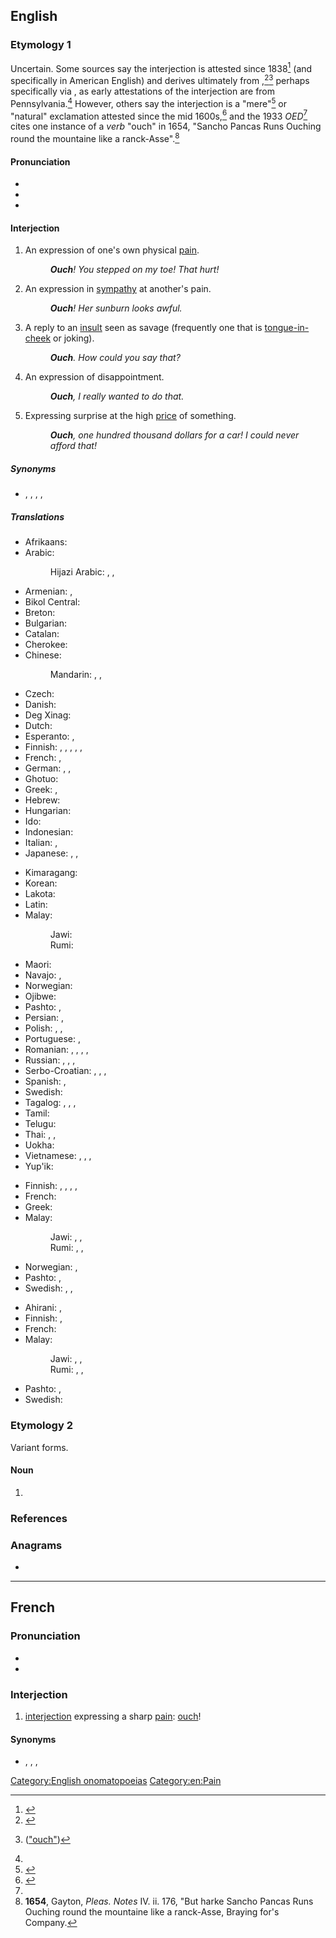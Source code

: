 ==English==

===Etymology 1===
Uncertain. Some sources say the interjection is attested since 1838<ref>{{R:MWO}}</ref> (and specifically in American English) and derives ultimately from {{der|en|de|autsch}},<ref name="DC">{{R:Dictionary.com}}</ref><ref name="OED1933">{{R:OED}} ([https://archive.org/details/in.ernet.dli.2015.99996/page/n521 "ouch"])</ref> perhaps specifically via {{der|en|pdc|outch||cry of pain}}, as early attestations of the interjection are from Pennsylvania.<ref name="OED1933"/> However, others say the interjection is a "mere"<ref>{{R:Century 1911}}</ref> or "natural" exclamation attested since the mid 1600s,<ref>{{R:Lexico}}</ref> and the 1933 ''OED''<ref name="OED1933"/> cites one instance of a ''verb'' "ouch" in 1654, "Sancho Pancas Runs Ouching round the mountaine like a ranck-Asse".<ref>'''1654''', Gayton, ''Pleas. Notes'' IV. ii. 176, "But harke Sancho Pancas Runs Ouching round the mountaine like a ranck-Asse, Braying for's Company.</ref>

====Pronunciation====
* {{IPA|en|/ˈaʊtʃ/}}
* {{rhymes|en|aʊtʃ}}
* {{audio|en|en-us-inlandnorth-ouch.ogg|Audio (US-Inland North)}}

====Interjection====
{{en-interj}}

# An expression of one's own physical [[pain]].
#: '''''Ouch'''! You stepped on my toe! That hurt!''
# An expression in [[sympathy]] at another's pain.
#: '''''Ouch'''! Her sunburn looks awful.''
# A reply to an [[insult]] seen as savage (frequently one that is [[tongue-in-cheek]] or joking).
#: '''''Ouch'''. How could you say that?''
# An expression of disappointment.
#: '''''Ouch''', I really wanted to do that.''
# {{lb|en|slang}} Expressing surprise at the high [[price]] of something.
#: '''''Ouch''', one hundred thousand dollars for a car! I could never afford that!''

=====Synonyms=====
* {{sense|in all of the above senses}} {{l|en|ow}}, {{l|en|owie}}, {{l|en|youch}}, {{l|en|yow}}, {{l|en|yowch}}

=====Translations=====
{{trans-top|expression of one's own physical pain}}
* Afrikaans: {{t+|af|eina}}
* Arabic: {{t|ar|حِلْيَة}}
*: Hijazi Arabic: {{t|acw|أي|tr=ay}}, {{t|acw|أح|tr=aḥ}}, {{t|acw|آخ|tr=āḵ}}
* Armenian: {{t+|hy|ախ}}, {{t+|hy|վախ}}
* Bikol Central: {{t|bcl|aray}}
* Breton: {{t+|br|aiou}}
* Bulgarian: {{t|bg|ох}}
* Catalan: {{t+|ca|au}}
* Cherokee: {{t|chr|ᎠᏲ|sc=Cher}}
* Chinese:
*: Mandarin: {{t+|cmn|哎喲|sc=Hani}}, {{t+|cmn|哎哟|tr=āiyō|sc=Hani}}, {{t+|cmn|哎呀|tr=āiyā|sc=Hani}}
* Czech: {{t+|cs|au}}
* Danish: {{t+|da|av}}
* Deg Xinag: {{t|ing|Aiiau de}}
* Dutch: {{t+|nl|au}}
* Esperanto: {{t+|eo|aj}}, {{t+|eo|uj}}
* Finnish: {{t+|fi|ai}}, {{t+|fi|au}}, {{t+|fi|auts}}, {{t|fi|auh|alt=auh!}}, {{t|fi|aijai}}, {{t|fi|auh}}
* French: {{t+|fr|aïe}}, {{t+|fr|ouille}}
* German: {{t+|de|au}}, {{t+|de|aua}}, {{t+|de|autsch}}
* Ghotuo: {{t|aaa|ouxh a}}
* Greek: {{t+|el|αχ}}, {{t+|el|ωχ}}
* Hebrew: {{t+|he|אח}}
* Hungarian: {{t+|hu|jaj}}
* Ido: {{t+|io|aye}}
* Indonesian: {{t+|id|aduh}}
* Italian: {{t|it|ahi}}, {{t|it|ahia}}
* Japanese: {{t+|ja|痛い|tr=itai}}, {{t|ja|いて|tr=ite}}, {{t|ja|いてて|tr=itete}}
{{trans-mid}}
* Kimaragang: {{t|kqr|odoi}}
* Korean: {{t+|ko|아야}}
* Lakota: {{t|lkt|yúŋ}}
* Latin: {{t+|la|au}}
* Malay:
*: Jawi: {{t|ms|ادوه|sc=Arab}}
*: Rumi: {{t+|ms|aduh}}
* Maori: {{t|mi|taukahore}}
* Navajo: {{t|nv|ayáo}}, {{t|nv|ayáh}}
* Norwegian: {{t+|no|au}}
* Ojibwe: {{t|oj|iyoo}}
* Pashto: {{t|ps|وخ|tr=wax}}, {{t|ps|وئ|tr=wëy}}
* Persian: {{t+|fa|آخ|tr=âx|sc=fa-Arab}}, {{t+|fa|آی|tr=ây|sc=fa-Arab}}
* Polish: {{t+|pl|ała}}, {{t+|pl|au}}, {{t+|pl|auć}}
* Portuguese: {{t+|pt|ai}}, {{t+|pt|au}}
* Romanian: {{t+|ro|ai}}, {{t+|ro|au}}, {{t+|ro|ah}}, {{t+|ro|vai}}, {{t+|ro|aoleu}}
* Russian: {{t+|ru|ой}}, {{t+|ru|ай}}, {{t+|ru|ох}}, {{t+|ru|а́уч}} {{qualifier|neologism}}
* Serbo-Croatian: {{t+|sh|au}}, {{t|sh|auć}}, {{t+|sh|joj}}, {{t+|sh|jao}}
* Spanish: {{t+|es|ay}}, {{t+|es|uy}}
* Swedish: {{t+|sv|aj}}
* Tagalog: {{t|tl|aray}}, {{t|tl|aruy}}, {{t|tl|aguy}}, {{t+|tl|ay}}
* Tamil: {{t+|ta|ஐயோ}}
* Telugu: {{t|te|అభా|sc=Telu}}
* Thai: {{t+|th|อุ๊ย|tr=úi}}, {{t|th|อุ๊ยตาย|tr=úi-dtaai}}, {{t+|th|โอ๊ย|tr=ói}}
* Uokha: {{t|uok|ouxh}}
* Vietnamese: {{t|vi|úi da}}, {{t|vi|ai da}}, {{t|vi|ui da}}, {{t+|vi|đau}}
* Yup'ik: {{t|esu|akekataki}}
{{trans-bottom}}

{{trans-top|expression in sympathy at another’s pain}}
* Finnish: {{t+|fi|auts}}, {{t|fi|auh}}, {{t|fi|oi voi}}, {{t|fi|oijoi}}, {{t|fi|voi voi}}
* French: {{t+|fr|aïe}}
* Greek: {{t+|el|αχ}}
* Malay:
*: Jawi: {{t|ms|ادوه|sc=Arab}}, {{t|ms|ادوي|sc=Arab}}, {{t|ms|وادوه|sc=Arab}}
*: Rumi: {{t+|ms|aduh}}, {{t|ms|adoi}}, {{t|ms|waduh}}
{{trans-mid}}
* Norwegian: {{t|no|au da}}, {{t|no|uff da}}
* Pashto: {{t|ps|وخ|tr=wax}}, {{t|ps|وئ|tr=wëy}}
* Swedish: {{t+|sv|aj}}, {{t|sv|aj aj aj}}, {{t|sv|aj då}}
{{trans-bottom}}

{{trans-top|reply to an insult}}
* Ahirani: {{t|ahr|Ay}}, {{t|ahr|aÿe}}
* Finnish: {{t+|fi|auts}}, {{t|fi|auh}}
* French: {{t+|fr|aïe}}
* Malay:
*: Jawi: {{t|ms|ادوه|sc=Arab}}, {{t|ms|ادوي|sc=Arab}}, {{t|ms|وادوه|sc=Arab}}
*: Rumi: {{t+|ms|aduh}}, {{t|ms|adoi}}, {{t|ms|waduh}}
{{trans-mid}}
* Pashto: {{t|ps|وخ|tr=wax}}, {{t|ps|وئ|tr=wëy}}
* Swedish: {{t+|sv|aj}}
{{trans-bottom}}

===Etymology 2===
Variant forms.

====Noun====
{{en-noun}}

# {{alternative form of|en|ouche}}

===References===
<references/>

===Anagrams===
* {{anagrams|en|a=chou|Chou|Chūō|chou}}

[[Category:English onomatopoeias]]
[[Category:en:Pain]]

----

==French==

===Pronunciation===
* {{fr-IPA}}
* {{audio|fr|LL-Q150 (fra)-LoquaxFR-ouch.wav|Audio}}

===Interjection===
{{head|fr|interjection}}

# [[interjection]] expressing a sharp [[pain]]: [[ouch]]!

====Synonyms====
* {{sense|expression of pain}} {{l|fr|aïe}}, {{l|fr|ahi}}, {{l|fr|ouille}}, {{l|fr|ayoye}} {{qualifier|Quebec}}